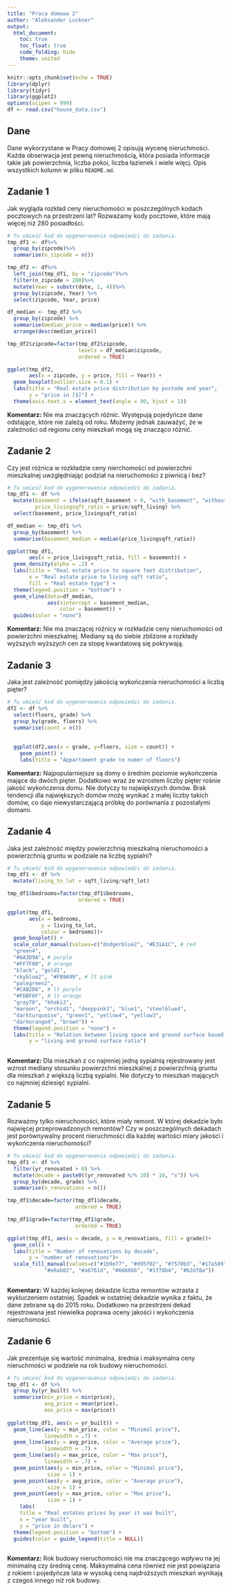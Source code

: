 ```yaml
---
title: "Praca domowa 2"
author: "Aleksander Luckner"
output: 
  html_document:
    toc: true
    toc_float: true
    code_folding: hide
    theme: united
---
```


```r
knitr::opts_chunk$set(echo = TRUE)
library(dplyr)
library(tidyr)
library(ggplot2)
options(scipen = 999)
df <- read.csv("house_data.csv")
```

## Dane

Dane wykorzystane w Pracy domowej 2 opisują wycenę nieruchmości. Każda obserwacja jest pewną nieruchmością, która posiada informacje takie jak powierzchnia, liczba pokoi, liczba łazienek i wiele więcj. Opis wszystkich kolumn w pliku `README.md`.

## Zadanie 1

Jak wygląda rozkład ceny nieruchomości w poszczególnych kodach pocztowych na przestrzeni lat? Rozważamy kody pocztowe, które mają więcej niż 280 posiadłości.

```r

# Tu umieść kod do wygenerowania odpowiedzi do zadania.
tmp_df1 <- df%>%
  group_by(zipcode)%>%
  summarise(n_zipcode = n())

tmp_df2 <- df%>%
  left_join(tmp_df1, by = "zipcode")%>%
  filter(n_zipcode > 280)%>%
  mutate(Year = substr(date, 1, 4))%>%
  group_by(zipcode, Year) %>% 
  select(zipcode, Year, price)

df_median <- tmp_df2 %>% 
  group_by(zipcode) %>% 
  summarise(median_price = median(price)) %>% 
  arrange(desc(median_price))

tmp_df2$zipcode=factor(tmp_df2$zipcode,
                       levels = df_median$zipcode,
                       ordered = TRUE)

ggplot(tmp_df2, 
       aes(x = zipcode, y = price, fill = Year)) + 
  geom_boxplot(outlier.size = 0.1) + 
  labs(title = "Real estate price distribution by postode and year",
       y = "price in [$]") + 
  theme(axis.text.x = element_text(angle = 90, hjust = 1))
```

**Komentarz:**
Nie ma znaczących różnic. Występują pojedyńcze dane odstające, które nie zależą od roku. Możemy jednak zauważyć, że w zależności od regionu ceny mieszkań mogą się znacząco różnić.

## Zadanie 2

Czy jest różnica w rozkładzie ceny nierchomości od powierzchni mieszkalnej uwzględniając podział na nieruchomości z piwnicą i bez?

```r

# Tu umieść kod do wygenerowania odpowiedzi do zadania.
tmp_df1 <- df %>% 
  mutate(basement = ifelse(sqft_basement > 0, "with_basement", "without_basement"),
         price_livingsqft_ratio = price/sqft_living) %>% 
  select(basement, price_livingsqft_ratio)

df_median <- tmp_df1 %>% 
  group_by(basement) %>% 
  summarise(basement_median = median(price_livingsqft_ratio))

ggplot(tmp_df1,
       aes(x = price_livingsqft_ratio, fill = basement)) + 
  geom_density(alpha = .2) +
  labs(title = "Real estate price to square feet distribution",
       x = "Real estate price to living sqft ratio",
       fill = "Real estate type") + 
  theme(legend.position = "bottom") + 
  geom_vline(data=df_median,
             aes(xintercept = basement_median, 
                 color = basement)) + 
  guides(color = "none")

```

**Komentarz:**
Nie ma znaczącej różnicy w rozkładzie ceny nieruchomości od powierzchni mieszkalnej. Mediany są do siebie zbliżone a rozkłady wyższych wyższych cen za stopę kwardatową się pokrywają.

## Zadanie 3

Jaka jest zależność pomiędzy jakością wykończenia nieruchomości a liczbą pięter?

```r

# Tu umieść kod do wygenerowania odpowiedzi do zadania.
df2 <- df %>% 
  select(floors, grade) %>% 
  group_by(grade, floors) %>% 
  summarise(count = n())
  
  
  ggplot(df2,aes(x = grade, y=floors, size = count)) +
    geom_point() + 
    labs(title = "Appartament grade to numer of floors")
```

**Komentarz:**
Najpopularniejsze są domy o średnim poziomie wykończenia mające do dwóch pięter. Dodatkowo wraz ze wzrostem liczby pięter rośnie jakość wykończenia domu. Nie dotyczy to największych domów. Brak tendencji dla największych domów możę wynikać z małej liczby takich domów, co daje niewystarczającą próbkę do porównania z pozostałymi domami.

## Zadanie 4

Jaka jest zależność między powierzchnią mieszkalną nieruchomości a powierzchnią gruntu w podziale na liczbę sypialni?

```r

# Tu umieść kod do wygenerowania odpowiedzi do zadania.
tmp_df1 <- df %>% 
  mutate(living_to_lot = sqft_living/sqft_lot)

tmp_df1$bedrooms=factor(tmp_df1$bedrooms,
                       ordered = TRUE)

ggplot(tmp_df1, 
       aes(x = bedrooms, 
           y = living_to_lot,
           colour = bedrooms))+
  geom_boxplot() + 
  scale_color_manual(values=c("dodgerblue2", "#E31A1C", # red
  "green4",
  "#6A3D9A", # purple
  "#FF7F00", # orange
  "black", "gold1",
  "skyblue2", "#FB9A99", # lt pink
  "palegreen2",
  "#CAB2D6", # lt purple
  "#FDBF6F", # lt orange
  "gray70", "khaki2",
  "maroon", "orchid1", "deeppink1", "blue1", "steelblue4",
  "darkturquoise", "green1", "yellow4", "yellow3",
  "darkorange4", "brown")) +
  theme(legend.position = "none") +
  labs(title = "Relation between living space and ground surface based on bedrooms number",
       y = "living and ground surface ratio")
  
```

**Komentarz:**
Dla mieszkań z co najmniej jedną sypialnią rejestrowany jest wzrost mediany stosunku powierzchni mieszkalnej z powierzchnią gruntu dla mieszkań z większą liczbą sypialni. Nie dotyczy to mieszkań mających co najmniej dziesięć sypialni.

## Zadanie 5

Rozważmy tylko nieruchomości, które miały remont. W której dekadzie było najwięcej przeprowadzonych remontów? Czy w poszczególnych dekadach jest porównywalny procent nieruchmości dla każdej wartości miary jakości i wykończenia nieruchomości?

```r

# Tu umieść kod do wygenerowania odpowiedzi do zadania.
tmp_df1 <- df %>% 
  filter(yr_renovated > 0) %>% 
  mutate(decade = paste0((yr_renovated %/% 10) * 10, "s")) %>% 
  group_by(decade, grade) %>% 
  summarise(n_renovations = n())

tmp_df1$decade=factor(tmp_df1$decade, 
                      ordered = TRUE)

tmp_df1$grade=factor(tmp_df1$grade, 
                      ordered = TRUE)

ggplot(tmp_df1, aes(x = decade, y = n_renovations, fill = grade))+
  geom_col() +
  labs(title = "Number of renovations by decade",
       y = "number of renovations")+ 
  scale_fill_manual(values=c("#1b9e77", "#d95f02", "#7570b3", "#17a589", "#66a61e", 
            "#e6ab02", "#a6761d", "#666666", "#1f78b4", "#b2df8a"))
  

```

**Komentarz:**
W każdej kolejnej dekadzie liczba remontów wzrasta z wykluczeniem ostatniej. Spadek w ostatniej dekadzie wynika z faktu, że dane zebrane są do 2015 roku. Dodatkowo na przestrzeni dekad rejestrowana jest niewielka poprawa oceny jakości i wykończenia nieruchomości. 


## Zadanie 6

Jak prezentuje się wartość minimalna, średnia i maksymalna ceny nieruchmości w podziele na rok budowy nieruchomości.

```r

# Tu umieść kod do wygenerowania odpowiedzi do zadania.
tmp_df1 <- df %>% 
  group_by(yr_built) %>% 
  summarise(min_price = min(price),
            avg_price = mean(price),
            max_price = max(price))
  
ggplot(tmp_df1, aes(x = yr_built)) +
  geom_line(aes(y = min_price, color = "Minimal price"),
            linewidth = .7) +
  geom_line(aes(y = avg_price, color = "Average price"),
            linewidth = .7) +
  geom_line(aes(y = max_price, color = "Max price"),
            linewidth = .7) +
  geom_point(aes(y = min_price, color = "Minimal price"),
             size = 1) +
  geom_point(aes(y = avg_price, color = "Average price"),
             size = 1) +
  geom_point(aes(y = max_price, color = "Max price"),
             size = 1) +
    labs(
    title = "Real estates prices by year it was built",
    x = "year built",
    y = "price in dolars") +
  theme(legend.position = "bottom") + 
  guides(color = guide_legend(title = NULL))
    
```

**Komentarz:**
Rok budowy nieruchomości nie ma znaczącego wpływu na jej minimalną czy średnią cenę. Maksymalna cena również nie jest powiązana z rokiem i pojedyńcze lata w wysoką ceną najdroższych mieszkań wynikają z czegoś innego niż rok budowy.